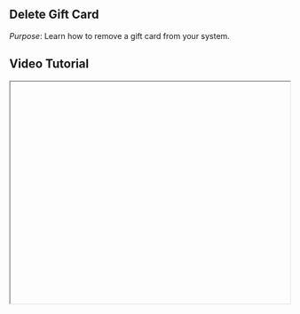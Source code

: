 


<div className="mdx-content">

## Delete Gift Card

 

*Purpose*: Learn how to remove a gift card from your system.

## Video Tutorial



<iframe
  width="100%"
  height="400"
  title="Delete Gift Card Tutorial"
  allowFullScreen
  className="rounded-lg"
/>

---

## Steps:



❶ **Go to Gift Card Section**  
Navigate to **Offers > Gift Card**.

❷ **Open Delete Option**  
Click the **3-dot menu** next to the gift card and choose **Delete**.

❸ **Confirm Deletion**  
In the confirmation popup, click **Delete** to permanently remove the card.

---

**Tip for First-Time Users**:  
Be cautious—once deleted, the gift card cannot be restored.

<div className="space-y-4 mt-6">

<div className="my-10 border-t border-gray-200" />

## More questions about this


</div>
<div className="space-y-4 mt-6">
  <details className="bg-white rounded-md p-4 border border-gray-300">
  <summary
    className="font-medium text-base text-gray-900"
    style={{
      backgroundColor: 'transparent',
      outline: 'none',
      cursor: 'pointer',
      userSelect: 'none',
      listStyle: 'none',
    }}
  >Can I recover a deleted gift card?</summary>
   <p className="mt-2 text-sm text-gray-700">
      No, deleted gift cards are permanently removed from the system.
    </p>
  </details>

  <details className="bg-white rounded-md p-4 border border-gray-300">
  <summary
    className="font-medium text-base text-gray-900"
    style={{
      backgroundColor: 'transparent',
      outline: 'none',
      cursor: 'pointer',
      userSelect: 'none',
      listStyle: 'none',
    }}
  >Will clients be notified?</summary>
    <p className="mt-2 text-sm text-gray-700">
      No, deleting a gift card does not trigger any notifications to clients.
    </p>
  </details>
</div>
</div>

---

<div className="space-y-4 mt-6">

<div className="my-10 border-t border-gray-200" />

<div className="mdx-content mt-10">

Was this article helpful?

<div style={{ display: 'flex', gap: '1rem' }}>
  <button style={{ padding: '0.5rem', borderRadius: '9999px', backgroundColor: '#f0f0f0' }}>
   👍
  </button>
  <button style={{ padding: '0.5rem', borderRadius: '9999px', backgroundColor: '#f0f0f0' }}>
   👎
  </button>
</div>
</div>

---
</div>
